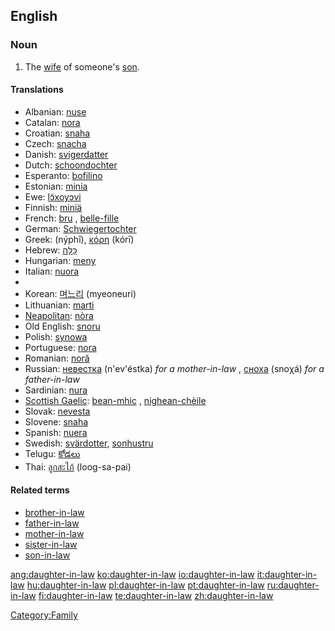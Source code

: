 ==English==
===Noun===
{{en-noun|sg=[[daughter]]-[[in-law]]|pl=daughters-in-law}}

# The [[wife]] of someone's [[son]].

====Translations====
{{trans-top|wife of someone's son}}
*Albanian: [[nuse]] {{f}}
*Catalan: [[nora]] {{f}}
*Croatian: [[snaha]] {{f}}
*Czech: [[snacha]] {{f}}
*Danish: [[svigerdatter]]
*Dutch: [[schoondochter]] {{f}}
*Esperanto: [[bofilino]]
*Estonian: [[minia]]
*Ewe: [[lɔ̃xoyɔvi]]
*Finnish: [[miniä]]
*French: [[bru#French|bru]] {{f}}, [[belle-fille]] {{f}}
*German: [[Schwiegertochter]] {{f}}
*Greek: {{t+|el|νύφη|f|s}} (nýphī), [[κόρη]] (kórī) {{f}}
*Hebrew: [[כַּלָּה]] {{f}}
*Hungarian: [[meny]]
*Italian: [[nuora]] {{f}}
*{{trans-mid}}
*Korean: [[며느리]] (myeoneuri)
*Lithuanian: [[marti]]
*[[Neapolitan]]: [[nòra]] {{f}}
*Old English: [[snoru]] {{f}}
*Polish: [[synowa]] {{f}}
*Portuguese: [[nora]] {{f}}
*Romanian: [[noră]] {{f}}
*Russian: [[невестка]] (n'ev'éstka) ''for a mother-in-law'' {{f}}, [[сноха]] (snoχá) ''for a father-in-law'' {{f}}
*Sardinian: [[nura]] {{f}}
*[[Scottish Gaelic]]: [[bean-mhic]] {{f}}, [[nighean-chèile]] {{f}}
*Slovak: [[nevesta]] {{f}}
*Slovene: [[snaha]] {{f}}
*Spanish: [[nuera]] {{f}}
*Swedish: [[svärdotter]], [[sonhustru]]
*Telugu: [[కోడలు]]
*Thai: [[ลูกสะไภ้]] (loog-sa-pai)
{{trans-bottom}}

====Related terms====
*[[brother-in-law]]
*[[father-in-law]]
*[[mother-in-law]]
*[[sister-in-law]]
*[[son-in-law]]

[[Category:Family]]
[[ang:daughter-in-law]]
[[ko:daughter-in-law]]
[[io:daughter-in-law]]
[[it:daughter-in-law]]
[[hu:daughter-in-law]]
[[pl:daughter-in-law]]
[[pt:daughter-in-law]]
[[ru:daughter-in-law]]
[[fi:daughter-in-law]]
[[te:daughter-in-law]]
[[zh:daughter-in-law]]